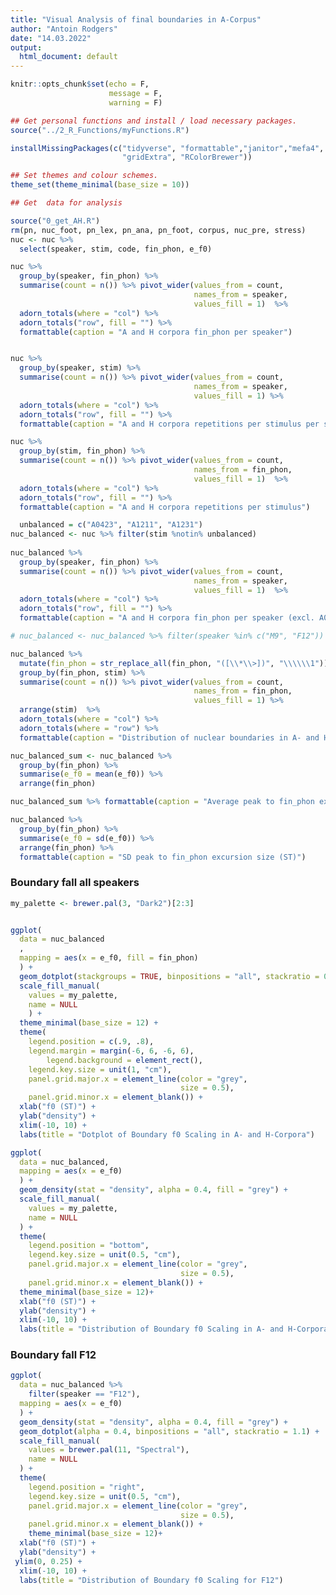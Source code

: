 ```yaml
---
title: "Visual Analysis of final boundaries in A-Corpus"
author: "Antoin Rodgers"
date: "14.03.2022"
output:
  html_document: default
---
```


```r
knitr::opts_chunk$set(echo = F, 
                      message = F,
                      warning = F)

## Get personal functions and install / load necessary packages.
source("../2_R_Functions/myFunctions.R")

installMissingPackages(c("tidyverse", "formattable","janitor","mefa4", "knitr",
                         "gridExtra", "RColorBrewer"))

## Set themes and colour schemes.
theme_set(theme_minimal(base_size = 10))
```


```r
## Get  data for analysis

source("0_get_AH.R")
rm(pn, nuc_foot, pn_lex, pn_ana, pn_foot, corpus, nuc_pre, stress)
nuc <- nuc %>% 
  select(speaker, stim, code, fin_phon, e_f0)

```

```r
nuc %>%
  group_by(speaker, fin_phon) %>%
  summarise(count = n()) %>% pivot_wider(values_from = count,
                                         names_from = speaker,
                                         values_fill = 1)  %>% 
  adorn_totals(where = "col") %>%
  adorn_totals("row", fill = "") %>%
  formattable(caption = "A and H corpora fin_phon per speaker")


nuc %>%
  group_by(speaker, stim) %>%
  summarise(count = n()) %>% pivot_wider(values_from = count,
                                         names_from = speaker,
                                         values_fill = 1) %>% 
  adorn_totals(where = "col") %>%
  adorn_totals("row", fill = "") %>%
  formattable(caption = "A and H corpora repetitions per stimulus per speaker")

nuc %>%
  group_by(stim, fin_phon) %>%
  summarise(count = n()) %>% pivot_wider(values_from = count,
                                         names_from = fin_phon,
                                         values_fill = 1)  %>% 
  adorn_totals(where = "col") %>%
  adorn_totals("row", fill = "") %>%
  formattable(caption = "A and H corpora repetitions per stimulus")

  unbalanced = c("A0423", "A1211", "A1231")
nuc_balanced <- nuc %>% filter(stim %notin% unbalanced)
 
nuc_balanced %>%
  group_by(speaker, fin_phon) %>%
  summarise(count = n()) %>% pivot_wider(values_from = count,
                                         names_from = speaker,
                                         values_fill = 1)  %>% 
  adorn_totals(where = "col") %>%
  adorn_totals("row", fill = "") %>%
  formattable(caption = "A and H corpora fin_phon per speaker (excl. A0423, A1211, A1231)")

# nuc_balanced <- nuc_balanced %>% filter(speaker %in% c("M9", "F12"))

nuc_balanced %>%
  mutate(fin_phon = str_replace_all(fin_phon, "([\\*\\>])", "\\\\\\1")) %>% 
  group_by(fin_phon, stim) %>%
  summarise(count = n()) %>% pivot_wider(values_from = count,
                                         names_from = fin_phon,
                                         values_fill = 1) %>%
  arrange(stim)  %>%
  adorn_totals(where = "col") %>%
  adorn_totals(where = "row") %>% 
  formattable(caption = "Distribution of nuclear boundaries in A- and H-corpora (excl. A0423, A1211, A1231)")


```

```r


nuc_balanced_sum <- nuc_balanced %>%
  group_by(fin_phon) %>%
  summarise(e_f0 = mean(e_f0)) %>% 
  arrange(fin_phon)

nuc_balanced_sum %>% formattable(caption = "Average peak to fin_phon excursion size (ST)")

nuc_balanced %>%
  group_by(fin_phon) %>%
  summarise(e_f0 = sd(e_f0)) %>% 
  arrange(fin_phon) %>% 
  formattable(caption = "SD peak to fin_phon excursion size (ST)")
```

### Boundary fall all speakers
```r
my_palette <- brewer.pal(3, "Dark2")[2:3]


ggplot(
  data = nuc_balanced 
  ,
  mapping = aes(x = e_f0, fill = fin_phon)
  ) +
  geom_dotplot(stackgroups = TRUE, binpositions = "all", stackratio = 0.175) +
  scale_fill_manual(
    values = my_palette,
    name = NULL
    ) +
  theme_minimal(base_size = 12) +
  theme(
    legend.position = c(.9, .8),
    legend.margin = margin(-6, 6, -6, 6),
        legend.background = element_rect(),
    legend.key.size = unit(1, "cm"),
    panel.grid.major.x = element_line(color = "grey",
                                      size = 0.5),
    panel.grid.minor.x = element_blank()) +
  xlab("f0 (ST)") +
  ylab("density") +
  xlim(-10, 10) +
  labs(title = "Dotplot of Boundary f0 Scaling in A- and H-Corpora")
```


```r
ggplot(
  data = nuc_balanced,
  mapping = aes(x = e_f0)
  ) +
  geom_density(stat = "density", alpha = 0.4, fill = "grey") +
  scale_fill_manual(
    values = my_palette,
    name = NULL
  ) +
  theme(
    legend.position = "bottom",
    legend.key.size = unit(0.5, "cm"),
    panel.grid.major.x = element_line(color = "grey",
                                      size = 0.5),
    panel.grid.minor.x = element_blank()) +
  theme_minimal(base_size = 12)+
  xlab("f0 (ST)") +
  ylab("density") +
  xlim(-10, 10) +
  labs(title = "Distribution of Boundary f0 Scaling in A- and H-Corpora")

```

### Boundary fall F12
```r

ggplot(
  data = nuc_balanced %>% 
    filter(speaker == "F12"),
  mapping = aes(x = e_f0)
  ) +
  geom_density(stat = "density", alpha = 0.4, fill = "grey") +
  geom_dotplot(alpha = 0.4, binpositions = "all", stackratio = 1.1) +
  scale_fill_manual(
    values = brewer.pal(11, "Spectral"),
    name = NULL
  ) +
  theme(
    legend.position = "right",
    legend.key.size = unit(0.5, "cm"),
    panel.grid.major.x = element_line(color = "grey",
                                      size = 0.5),
    panel.grid.minor.x = element_blank()) +
    theme_minimal(base_size = 12)+
  xlab("f0 (ST)") +
  ylab("density") +
 ylim(0, 0.25) +
  xlim(-10, 10) +
  labs(title = "Distribution of Boundary f0 Scaling for F12")

```
